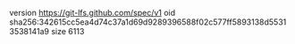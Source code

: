 version https://git-lfs.github.com/spec/v1
oid sha256:342615cc5ea4d74c37a1d69d9289396588f02c577ff5893138d55313538141a9
size 6113
